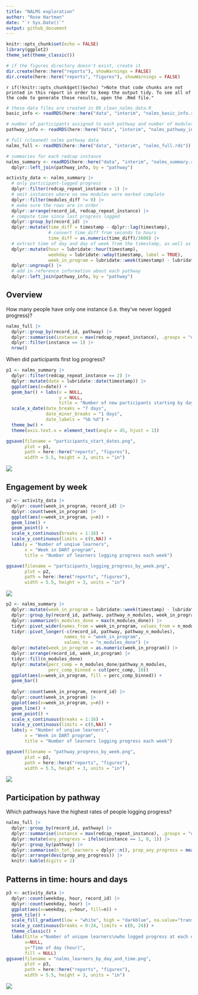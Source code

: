 ```yaml
---
title: "NALMS exploration"
author: "Rose Hartman"
date: "`r Sys.Date()`"
output: github_document
---
```


```r
knitr::opts_chunk$set(echo = FALSE)
library(ggplot2)
theme_set(theme_classic())

# if the figures directory doesn't exist, create it
dir.create(here::here("reports"), showWarnings = FALSE)
dir.create(here::here("reports", "figures"), showWarnings = FALSE)
```

`r if(!knitr::opts_chunk$get()$echo) ">Note that code chunks are not printed in this report in order to keep the output tidy. To see all of the code to generate these results, open the .Rmd file."`


```r
# these data files are created in 09_clean_nalms_data.R
basic_info <- readRDS(here::here("data", "interim", "nalms_basic_info.rds"))

# number of participants assigned to each pathway and number of modules per pathway
pathway_info <- readRDS(here::here("data", "interim", "nalms_pathway_info.rds"))

# full (cleaned) nalms pathway data
nalms_full <- readRDS(here::here("data", "interim", "nalms_full.rds"))

# summaries for each redcap instance
nalms_summary <- readRDS(here::here("data", "interim", "nalms_summary.rds")) |> 
  dplyr::left_join(pathway_info, by = "pathway")
```

```r
activity_data <- nalms_summary |> 
  # only participant-logged progress
  dplyr::filter(redcap_repeat_instance > 1) |> 
  # omit instances where no new modules were marked complete
  dplyr::filter(modules_diff != 0) |> 
  # make sure the rows are in order
  dplyr::arrange(record_id, redcap_repeat_instance) |> 
  # compute time since last progress logged
  dplyr::group_by(record_id) |> 
  dplyr::mutate(time_diff = timestamp - dplyr::lag(timestamp),
                # convert time_diff from seconds to hours
                time_diff = as.numeric(time_diff)/3600) |> 
  # extract time of day and day of week from the timestamp, as well as what week in the program it is
  dplyr::mutate(hour = lubridate::hour(timestamp),
                weekday = lubridate::wday(timestamp, label = TRUE),
                week_in_program = lubridate::week(timestamp) - lubridate::week("2023-08-07") + 1)  |> 
  dplyr::ungroup() |> 
  # add in reference information about each pathway
  dplyr::left_join(pathway_info, by = "pathway")
```

## Overview

How many people have only one instance (i.e. they've never logged progress)?

```r
nalms_full |> 
  dplyr::group_by(record_id, pathway) |> 
  dplyr::summarise(instance = max(redcap_repeat_instance), .groups = "drop") |> 
  dplyr::filter(instance == 1) |> 
  nrow()
```

When did participants first log progress?

```r
p1 <- nalms_summary |> 
  dplyr::filter(redcap_repeat_instance == 2) |> 
  dplyr::mutate(date = lubridate::date(timestamp)) |> 
  ggplot(aes(x=date)) +
  geom_bar() + labs(x = NULL, 
                    y = NULL, 
                    title = "Number of new participants starting by day") + 
  scale_x_date(date_breaks = "7 days", 
               date_minor_breaks = "1 days",
               date_labels = "%b %d") + 
  theme_bw() + 
  theme(axis.text.x = element_text(angle = 45, hjust = 1))

ggsave(filename = "participants_start_dates.png", 
       plot = p1,
       path = here::here("reports", "figures"),
       width = 5.5, height = 3, units = "in")
```

![](../figures/participants_start_dates.png)

## Engagement by week

```r
p2 <- activity_data |> 
  dplyr::count(week_in_program, record_id) |> 
  dplyr::count(week_in_program) |> 
  ggplot(aes(x=week_in_program, y=n)) + 
  geom_line() + 
  geom_point() + 
  scale_x_continuous(breaks = 1:16) + 
  scale_y_continuous(limits = c(0,NA)) + 
  labs(y = "Number of unqiue learners",
       x = "Week in DART program",
       title = "Number of learners logging progress each week")

ggsave(filename = "participants_logging_progress_by_week.png", 
       plot = p2,
       path = here::here("reports", "figures"),
       width = 5.5, height = 3, units = "in")
```

![](../figures/participants_logging_progress_by_week.png)

```r
p2 <- nalms_summary |> 
  dplyr::mutate(week_in_program = lubridate::week(timestamp) - lubridate::week("2023-08-07") + 1) |> 
  dplyr::group_by(record_id, pathway, pathway_n_modules, week_in_program) |> 
  dplyr::summarize(n_modules_done = max(n_modules_done)) |> 
  tidyr::pivot_wider(names_from = week_in_program, values_from = n_modules_done) |> 
  tidyr::pivot_longer(-c(record_id, pathway, pathway_n_modules), 
                      names_to = "week_in_program",
                      values_to = "n_modules_done") |> 
  dplyr::mutate(week_in_program = as.numeric(week_in_program)) |> 
  dplyr::arrange(record_id, week_in_program) |> 
  tidyr::fill(n_modules_done)
  dplyr::mutate(perc_comp = n_modules_done/pathway_n_modules,
                perc_comp_binned = cut(perc_comp, 10))
  ggplot(aes(x=week_in_program, fill = perc_comp_binned)) + 
  geom_bar()
  
  dplyr::count(week_in_program, record_id) |> 
  dplyr::count(week_in_program) |> 
  ggplot(aes(x=week_in_program, y=n)) + 
  geom_line() + 
  geom_point() + 
  scale_x_continuous(breaks = 1:16) + 
  scale_y_continuous(limits = c(0,NA)) + 
  labs(y = "Number of unqiue learners",
       x = "Week in DART program",
       title = "Number of learners logging progress each week")

ggsave(filename = "pathway_progress_by_week.png", 
       plot = p2,
       path = here::here("reports", "figures"),
       width = 5.5, height = 3, units = "in")
```

![](../figures/pathway_progress_by_week.png)

## Participation by pathway

Which pathways have the highest rates of people logging progress?

```r
nalms_full |> 
  dplyr::group_by(record_id, pathway) |> 
  dplyr::summarise(instance = max(redcap_repeat_instance), .groups = "drop") |> 
  dplyr::mutate(any_progress = ifelse(instance == 1, 0, 1)) |> 
  dplyr::group_by(pathway) |> 
  dplyr::summarise(n_tot_learners = dplyr::n(), prop_any_progress = mean(any_progress), .groups = "drop") |> 
  dplyr::arrange(desc(prop_any_progress)) |> 
  knitr::kable(digits = 2)
```

## Patterns in time: hours and days


```r
p3 <- activity_data |> 
  dplyr::count(weekday, hour, record_id) |> 
  dplyr::count(weekday, hour) |> 
  ggplot(aes(x=weekday, y=hour, fill=n)) + 
  geom_tile() + 
  scale_fill_gradient(low = "white", high = "darkblue", na.value="transparent") + 
  scale_y_continuous(breaks = 0:24, limits = c(0, 24)) + 
  theme_classic() +
  labs(title ="Number of unique learners\nwho logged progress at each day/time (EST)", 
       x=NULL, 
       y="Time of day (hour)",
       fill = NULL)
ggsave(filename = "nalms_learners_by_day_and_time.png", 
       plot = p3,
       path = here::here("reports", "figures"),
       width = 5.5, height = 3, units = "in")
```

![](../figures/nalms_learners_by_day_and_time.png)
